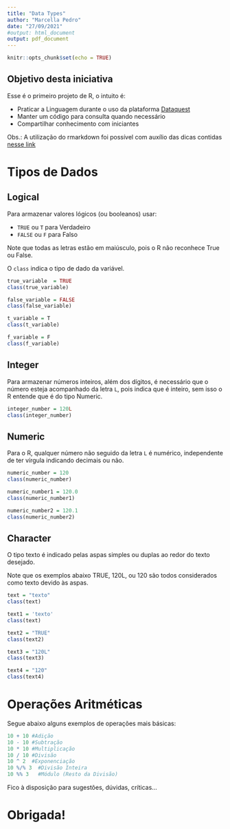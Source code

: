 ```yaml
---
title: "Data Types"
author: "Marcella Pedro"
date: "27/09/2021"
#output: html_document
output: pdf_document
---
```


```r
knitr::opts_chunk$set(echo = TRUE)
```
## Objetivo desta iniciativa

Esse é o primeiro projeto de R, o intuito é:

* Praticar a Linguagem durante o uso da plataforma [Dataquest](https://www.dataquest.io/) 
* Manter um código para consulta quando necessário
* Compartilhar conhecimento com iniciantes 

Obs.: A utilização do rmarkdown foi possível com auxílio das dicas contidas [nesse link](https://www.dataquest.io/blog/r-markdown-guide-cheatsheet/)

# Tipos de Dados

## Logical

Para armazenar valores lógicos (ou booleanos) usar:

* `TRUE` ou `T` para Verdadeiro
* `FALSE` ou `F` para Falso 

Note que todas as letras estão em maiúsculo, pois o R não reconhece True ou False.

O `class` indica o tipo de dado da variável.

```r
true_variable  = TRUE
class(true_variable)

false_variable = FALSE
class(false_variable)

t_variable = T
class(t_variable)

f_variable = F
class(f_variable)
```

## Integer

Para armazenar números inteiros, além dos dígitos, é necessário que o número esteja acompanhado da letra `L`, pois indica que é inteiro, sem isso o R entende que é do tipo Numeric.

```r
integer_number = 120L
class(integer_number)
```

## Numeric

Para o R, qualquer número não seguido da letra `L` é numérico, independente de ter vírgula indicando decimais ou não.

```r
numeric_number = 120
class(numeric_number)

numeric_number1 = 120.0
class(numeric_number1)

numeric_number2 = 120.1
class(numeric_number2)
```


## Character

O tipo texto é indicado pelas aspas simples ou duplas ao redor do texto desejado.

Note que os exemplos abaixo TRUE, 120L, ou 120 são todos considerados como texto devido às aspas.

```r
text = "texto"
class(text)

text1 = 'texto'
class(text)

text2 = "TRUE"
class(text2)

text3 = "120L"
class(text3)

text4 = "120"
class(text4)
```

# Operações Aritméticas

Segue abaixo alguns exemplos de operações mais básicas:

```r
10 + 10 #Adição
10 - 10 #Subtração
10 * 10 #Multiplicação
10 / 10 #Divisão
10 ^ 2  #Exponenciação
10 %/% 3  #Divisão Inteira
10 %% 3   #Módulo (Resto da Divisão)
```


Fico à disposição para sugestões, dúvidas, críticas...

# Obrigada!